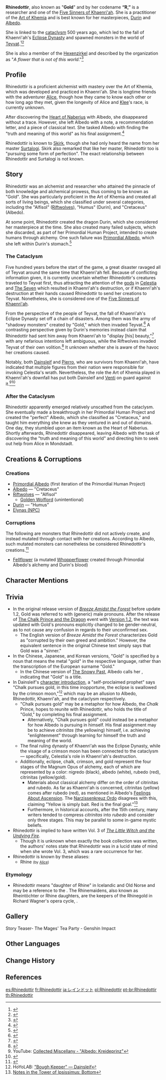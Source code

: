 {{Character Infobox
|type             = Mentioned
|image            = Rhinedottir tea cup.png
|caption          = Rhinedottir's symbolic teacup as seen in The Mages' Tea Party.<ref name="Mages Tea Party" />
|realname         = 
|region           = Khaenri'ah
|affiliation      = Hexenzirkel
|occupation       = 
|title            = Gold
|title2           = R
|titleNote2       = by the Hexenzirkel
|child            = Albedo
|childNote        = creation
|child2           = Durin
|childNote2       = creation
|child3           = Primordial Albedo
|childNote3       = creation
|child4           = Rifthounds
|childNote4       = creation
|child5           = [[Elynas (NPC)|Elynas]]
|childNote5       = creation
|voiceEN          = [[imdb:nm8739980|Ivy Dupler]]<ref name="Mages Tea Party">YouTube: [https://youtu.be/RigK4OwCCM8 Story Teaser: The Mages' Tea Party] (Video Description)</ref>
|voiceCN          = [https://zh.moegirl.org.cn/范楚绒 Fan Churong ({{zh|范楚绒}})]<ref>YouTube: [https://youtu.be/rzXKnDYdFKY {{zh|《原神》剧情PV-「魔女的茶会」}}] (Video Description)</ref>
|voiceJP          = {{w|Atsuko Tanaka (voice actress)|Tanaka Atsuko ({{ja|田中敦子}})}}<ref>YouTube: [https://youtu.be/rzXKnDYdFKY Story Teaser: The Mages' Tea Party &vert; Genshin Impact] (Video Description)</ref>
|voiceKR          = [https://namu.wiki/w/소연(성우) Soyeon ({{ko|소연}})]<ref>YouTube: [https://youtu.be/izW7UMi1VnI {{ko|원신 &vert; 스토리 PV-「마녀들의 티타임」}}] (Video Description)</ref>
}}
'''Rhinedottir''', also known as "'''Gold'''" and by her codename '''“R,”''' is a researcher and one of the [[Five Sinners of Khaenri'ah]]. She is a practitioner of the [[Art of Khemia]] and is best known for her masterpieces, [[Durin]] and [[Albedo]].

She is linked to the [[cataclysm]] 500 years ago, which led to the fall of Khaenri'ah's [[Eclipse Dynasty]] and spawned monsters in the world of [[Teyvat]].<ref name="BAF">{{Ref/Book|Breeze Amidst the Forest}}</ref><ref name="aerochunk">{{Ref/Item|Chunk of Aerosiderite}}</ref>

She is also a member of the [[Hexenzirkel]] and described by the organization as "''A flower that is not of this world''."<ref>{{Ref/Quest|Joy Above the Clouds}}</ref>

==Profile==
{{Quote|Unborn life, unfulfilled wishes,<br>Tragic dreams at the edge of the universal darkness that could never come true,<br>Indwell my body, and descend unto this world.|Rhinedottir, in Durin's memories as narrated in [[Festering Desire]]}}

Rhinedottir is a proficient alchemist with mastery over the Art of Khemia, which was developed and practiced in Khaenri'ah. She is longtime friends with the adventurer [[Alice]], though how they came to know each other or how long ago they met, given the longevity of Alice and [[Klee]]'s race, is currently unknown.

After discovering the [[Heart of Naberius]] with Albedo, she disappeared without a trace. However, she left Albedo with a note, a recommendation letter, and a piece of classical text. She tasked Albedo with finding the "truth and meaning of this world" as his final assignment.<ref>{{Ref/CS|Albedo|4}}</ref>

Rhinedottir is known to [[Skirk]], though she had only heard the name from her master [[Surtalogi]]. Skirk also remarked that like her master, Rhinedottir too is "pursuing some form of perfection". The exact relationship between Rhinedottir and Surtalogi is not known.

==Story==
Rhinedottir was an alchemist and researcher who attained the pinnacle of both knowledge and alchemical prowess, thus coming to be known as "Gold". She was particularly proficient in the Art of Khemia and created all sorts of living beings, which she classified under several categories, including the "Alfisol" ([[Riftwolves]]), "Humus" (Durin), and "Cretaceus" (Albedo).

At some point, Rhinedottir created the dragon Durin, which she considered her masterpiece at the time.{{cite}} She also created many failed subjects, which she discarded, as part of her Primordial Human Project, intended to create humans through alchemy. One such failure was [[Primordial Albedo]], which she left within Durin's stomach.<ref>{{Ref/Quest|A Secret Born From Ashes}}</ref>

===The Cataclysm===
{{See also|Cataclysm#The Cataclysm in Teyvat}}
Five hundred years before the start of the game, a great disaster ravaged all of Teyvat around the same time that Khaenri'ah fell. Because of conflicting information given, it is currently uncertain whether Rhinedottir's creatures traveled to Teyvat first, thus attracting the attention of the [[gods]] in [[Celestia]] and [[The Seven]] which resulted in Khaenri'ah's destruction, or if Khaenri'ah's destruction at their hands caused Rhinedottir to send her creations to Teyvat. Nonetheless, she is considered one of the [[Five Sinners of Khaenri'ah]].

From the perspective of the people of Teyvat, the fall of Khaenri'ah's Eclipse Dynasty set off a chain of disasters. Among them was the army of "shadowy monsters" created by "Gold," which then invaded Teyvat.<ref>{{Ref/Book|Breeze Amidst the Forest|1}}</ref> A contrasting perspective given by Durin's memories instead claim that Rhinedottir had sent him away from Khaenri'ah to "display [his] beauty,"<ref>{{Ref/Weapon|Festering Desire}}</ref> with any nefarious intentions left ambiguous, while the Riftwolves invaded Teyvat of their own volition.<ref>{{Ref/Enemy|Golden Wolflord}}</ref> It unknown whether she is aware of the havoc her creations caused.

Notably, both [[Dainsleif]] and [[Pierro]], who are survivors from Khaenri'ah, have indicated that multiple figures from their nation were responsible for invoking Celestia's wrath. Nevertheless, the role the Art of Khemia played in Khaenri'ah's downfall has put both Dainsleif and [[Venti]] on guard against it.<ref>YouTube: [https://youtu.be/xOJfaOI87XU Collected Miscellany - "Albedo: Kreideprinz"]</ref><ref>{{Ref/VO|Venti|About Albedo}}</ref>

===After the Cataclysm===
Rhinedottir apparently emerged relatively unscathed from the cataclysm.{{cite}} She eventually made a breakthrough in her Primordial Human Project and created the "perfect" Albedo, which she classified as "Cretaceus," and taught him everything she knew as they ventured in and out of domains. One day, they stumbled upon an item known as the Heart of Naberius. Shortly afterwards, Rhinedottir disappeared, leaving Albedo with the task of discovering the "truth and meaning of this world" and directing him to seek out help from Alice in Mondstadt.

==Creations & Corruptions==
===Creations===
*[[Primordial Albedo]] (first iteration of the Primordial Human Project)
*[[Albedo]] &mdash; "Cretaceus"
*[[Riftwolves]] &mdash; "Alfisol"
**[[Golden Wolflord]] (unintentional)
*[[Durin]] &mdash; "Humus"
* [[Elynas (NPC)]]

===Corruptions===
The following are monsters that Rhinedottir did not actively create, and instead mutated through contact with her creations. According to Albedo, such mutated monsters can nonetheless be considered Rhinedottir's creations.<ref>{{Ref/Quest|A Secret Born From Ashes}}</ref>
*[[Fellflower]] (a mutated [[Whopperflower]] created through Primordial Albedo's alchemy and Durin's blood)

==Character Mentions==
{{Character Mentions}}

==Trivia==
*In the original release version of ''[[Breeze Amidst the Forest]]'' before update 1.2, Gold was referred to with (generic) male pronouns. After the release of [[The Chalk Prince and the Dragon]] event with [[Version 1.2]], the text was updated with Gold's pronouns explicitly changed to be gender-neutral, as to not cause any confusion in regards to their unconfirmed sex.
**The English version of ''Breeze Amidst the Forest'' characterizes Gold as "corrupted by their own greed and ambition." However, the equivalent sentence in the original Chinese text simply says that Gold was a "sinner."
*In the Chinese, Japanese, and Korean versions, "Gold" is specified by a noun that means the metal "gold" in the respective language, rather than the transcription of the European surname "Gold."
**In the Chinese version of [[The Snowy Past]], Albedo calls her {{Lang|"Gold" Rhinedottir|zh=「黄金」莱茵多特}}, indicating that "Gold" is a title.
*In Dainsleif's [[Dainsleif#Official Introduction|character introduction]], a "self-proclaimed prophet" says "Chalk pursues gold, in this time inopportune, the eclipse is swallowed by the crimson moon,"<ref>HoYoLAB: [https://www.hoyolab.com/article/18296 "Bough Keeper" &mdash; Dainsleif]</ref> which may be an allusion to Albedo, Rhinedottir, Khaenri'ah, and the cataclysm respectively.
**"Chalk pursues gold" may be a metaphor for how Albedo, the ''Chalk'' Prince, hopes to reunite with Rhinedottir, who holds the title of "Gold," by completing his final assignment.
***Alternatively, "Chalk pursues gold" could instead be a metaphor for how Albedo is pursuing {{w|Magnum opus (alchemy)|alchemical perfection}} in himself. His final assignment may be to achieve ''citrinitas'' (the yellowing) himself, i.e. achieving "enlightenment" through learning for himself the truth and meaning of the world.
**The final ruling dynasty of Khaenri'ah was the Eclipse Dynasty, while the visage of a crimson moon has been connected to the cataclysm &mdash; specifically, Celestia's role in Khaenri'ah's destruction.
**Additionally, eclipse, chalk, crimson, and gold represent the four stages of the Magnum Opus of alchemy, each of which are represented by a color: nigredo (black), albedo (white), rubedo (red), citrinitas (yellow/gold).
***Materials about classical alchemy differ on the order of citrinitas and rubedo. As far as Khaenri'ah is concerned, citrinitas (yellow) comes after rubedo (red), as mentioned in Albedo's [[Albedo/Voice-Overs#Feelings About Ascension: Climax|Feelings About Ascension]]. The [[Narzissenkreuz Ordo]] disagrees with this, claiming "Yellow is simply bait. Red is the final goal."<ref>[[Tower of Ipsissimus: Bottom|Notes in the Tower of Ipsissimus: Bottom]]</ref>
***Furthermore, in historical accounts, after the 15th century, many writers tended to compress ''citrinitas'' into ''rubedo'' and consider only three stages. This may be parallel to some in-game mystic beliefs.
*Rhinedottir is implied to have written Vol. 3 of ''[[The Little Witch and the Undying Fire]]''.
**Though it is unknown when exactly the book collection was written, the authors' notes state that Rhinedottir was in a lucid state of mind when she wrote Vol. 3, which was a rare occurrence for her.
*Rhinedottir is known by these aliases:
**Rhine <small>(by [[Alice]])</small>

===Etymology===
*Rhinedottir {{Lang|is=Rhinedóttir}} means "daughter of Rhine" in Icelandic and Old Norse and may be a reference to the {{w|Rhinemaidens}}. The Rhinemaidens, also known as Rheintöchter or Rhine daughters, are the keepers of the Rhinegold in Richard Wagner's opera cycle, {{w|Der Ring des Nibelungen}}.

==Gallery==
<gallery>
Story Teaser- The Mages' Tea Party - Genshin Impact
</gallery>
<!--
==Notes==
{{Reflist|note=1}}
-->
==Other Languages==
{{Other Languages|default_hidden=1
|1_en       = Rhinedottir
|1_zhs      = 莱茵多特
|1_zhs_rm   = Láiyīnduōtè
|1_zht      = 萊茵多特
|1_zht_rm   = Láiyīnduōtè
|1_ja       = レインドット
|1_ja_rm    = Reindotto
|1_ko       = 라인도티르
|1_es       = Rhinedottir
|1_fr       = Rhinedottir
|1_ru       = Рэйндоттир
|1_th       = Rhinedottir
|1_vi       = Rhinedottir
|1_de       = Rhinedottir
|1_id       = Rhinedottir
|1_pt       = Rhinedottir
|1_tr       = Rhinedottir
|1_it       = Rhinedottir

|2_en       = Gold
|2_zhs      = 黄金
|2_zhs_rm   = Huángjīn
|2_zht      = 黃金
|2_zht_rm   = Huángjīn
|2_ja       = 黄金
|2_ja_rm    = Ougon
|2_ko       = 황금
|2_es       = Oro
|2_fr       = Or
|2_ru       = Золото
|2_th       = Gold
|2_vi       = Gold
|2_de       = Goldene
|2_id       = Gold
|2_pt       = Ouro
|2_tr       = Altın
|2_it       = La Dorata
}}

==Change History==
{{Change History|introduced=1.0}}

==References==
{{Reflist|2}}

[[es:Rhinedottir]]
[[fr:Rhinedottir]]
[[ja:レインドット]]
[[pl:Rhinedottir]]
[[pt-br:Rhinedottir]]
[[th:Rhinedottir]]